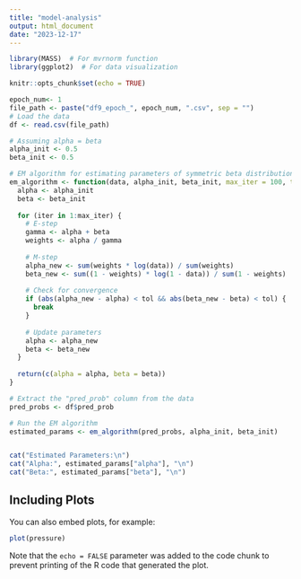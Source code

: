 ```yaml
---
title: "model-analysis"
output: html_document
date: "2023-12-17"
---
```


```r
library(MASS)  # For mvrnorm function
library(ggplot2)  # For data visualization

knitr::opts_chunk$set(echo = TRUE)
```

```r
epoch_num<- 1
file_path <- paste("df9_epoch_", epoch_num, ".csv", sep = "")
# Load the data
df <- read.csv(file_path)

# Assuming alpha = beta
alpha_init <- 0.5
beta_init <- 0.5

# EM algorithm for estimating parameters of symmetric beta distribution
em_algorithm <- function(data, alpha_init, beta_init, max_iter = 100, tol = 1e-6) {
  alpha <- alpha_init
  beta <- beta_init
  
  for (iter in 1:max_iter) {
    # E-step
    gamma <- alpha + beta
    weights <- alpha / gamma
    
    # M-step
    alpha_new <- sum(weights * log(data)) / sum(weights)
    beta_new <- sum((1 - weights) * log(1 - data)) / sum(1 - weights)
    
    # Check for convergence
    if (abs(alpha_new - alpha) < tol && abs(beta_new - beta) < tol) {
      break
    }
    
    # Update parameters
    alpha <- alpha_new
    beta <- beta_new
  }
  
  return(c(alpha = alpha, beta = beta))
}

# Extract the "pred_prob" column from the data
pred_probs <- df$pred_prob

# Run the EM algorithm
estimated_params <- em_algorithm(pred_probs, alpha_init, beta_init)


cat("Estimated Parameters:\n")
cat("Alpha:", estimated_params["alpha"], "\n")
cat("Beta:", estimated_params["beta"], "\n")


```

## Including Plots

You can also embed plots, for example:

```r
plot(pressure)
```

Note that the `echo = FALSE` parameter was added to the code chunk to prevent printing of the R code that generated the plot.
